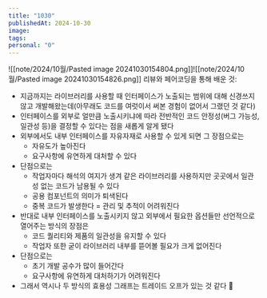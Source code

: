 ```yaml
---
title: "1030"
publishedAt: 2024-10-30
image: 
tags: 
personal: "0"
---
```

![[note/2024/10월/Pasted image 20241030154804.png]]![[note/2024/10월/Pasted image 20241030154826.png]]
리뷰와 페어코딩을 통해 배운 것:
- 지금까지는 라이브러리를 사용할 때 인터페이스가 노출되는 범위에 대해 신경쓰지 않고 개발해왔는데(아무래도 코드를 여럿이서 써본 경험이 없어서 그랬던 것 같다)
- 인터페이스를 외부로 얼만큼 노출시키냐에 따라 전반적인 코드 안정성(버그 가능성, 일관성 등)을 결정할 수 있다는 점을 새롭게 알게 됐다
- 외부에서도 내부 인터페이스를 자유자재로 사용할 수 있게 되면 그 장점으로는
	- 자유도가 높아진다
	- 요구사항에 유연하게 대처할 수 있다
- 단점으로는
	- 작업자마다 해석의 여지가 생겨 같은 라이브러리를 사용하지만 곳곳에서 일관성 없는 코드가 남용될 수 있다
	- 공용 컴포넌트의 의미가 퇴색된다
	- 중복 코드가 발생한다 = 관리 및 추적이 어려워진다
- 반대로 내부 인터페이스를 노출시키지 않고 외부에서 필요한 옵션들만 선언적으로 열어주는 방식의 장점은
	- 코드 퀄리티와 제품의 일관성을 유지할 수 있다
	- 작업자 또한 굳이 라이브러리 내부를 뜯어볼 필요가 크게 없어진다
- 단점으로는
	- 초기 개발 공수가 많이 들어간다
	- 요구사항에 유연하게 대처하기가 어려워진다
- 그래서 역시나 두 방식의 효용성 그래프는 트레이드 오프가 있는 것 같다 👀